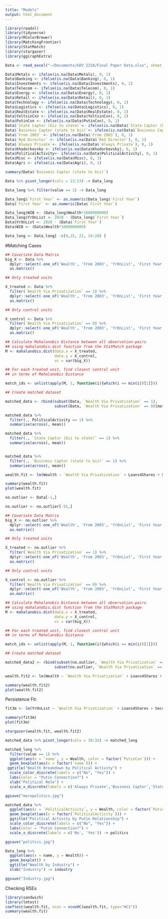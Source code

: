 ```yaml
---
title: "Models"
output: html_document
---
```


```r
library(readxl)
library(tidyverse)
library(RColorBrewer)
library(MatchingFrontier)
library(StatMatch)
library(stargazer)
library(ggiraphExtra)
```


```r
Data <- read_excel("~/Documents/GOV 2218/Final Paper Data.xlsx", sheet = 1)

Data$Metals <- ifelse(is.na(Data$Metals), 0, 1)
Data$Banking <- ifelse(is.na(Data$Banking), 0, 1)
Data$Investments <- ifelse(is.na(Data$Investments), 0, 1)
Data$Telecom <- ifelse(is.na(Data$Telecom), 0, 1)
Data$Energy <- ifelse(is.na(Data$Energy), 0, 1)
Data$Retail <- ifelse(is.na(Data$Retail), 0, 1)
Data$Technology <- ifelse(is.na(Data$Technology), 0, 1)
Data$Logistics <- ifelse(is.na(Data$Logistics), 0, 1)
Data$RealEstate <- ifelse(is.na(Data$RealEstate), 0, 1)
Data$YeltsinCxn <- ifelse(is.na(Data$YeltsinCxn), 0, 1)
Data$PutinCxn <- ifelse(is.na(Data$PutinCxn), 0, 1)
Data$`State Captor (biz to state)`<- ifelse(is.na(Data$`State Captor (biz to state)`), 0, 1)
Data$`Business Captor (state to biz)`<- ifelse(is.na(Data$`Business Captor (state to biz)`), 0, 1)
Data$`From 2003` <- ifelse(is.na(Data$`From 2003`), 0, 1)
Data$`Red Director` <- ifelse(is.na(Data$`Red Director`), 0, 1)
Data$`Always Private`<- ifelse(is.na(Data$`Always Private`), 0, 1)
Data$Khodorkovsky <- ifelse(is.na(Data$Khodorkovsky), 0, 1)
Data$PoliticalActivity<- ifelse(is.na(Data$PoliticalActivity), 0, 1)
Data$Misc <- ifelse(is.na(Data$Misc), 0, 1)
Data$Agri <- ifelse(is.na(Data$Agri), 0, 1)
```

```r
summary(Data$`Business Captor (state to biz)`)
```

```r
Data %>% pivot_longer(cols = 13:23) -> Data_long

Data_long %>% filter(value == 1) -> Data_long

Data_long$`First Year` <- as.numeric(Data_long$`First Year`)
Data$`First Year` <- as.numeric(Data$`First Year`)

```

```r
Data_long$WIB <- (Data_long$Wealth*1000000000)
Data_long$YrOnList <- 2020 - (Data_long$`First Year`)
Data$YrOnList <- 2020 - (Data$`First Year`)
Data$WIB <- (Data$Wealth*1000000000)
```


```r
Data_long <- Data_long[ -c(9,15, 22, 24:26) ]

```


#Matching Cases

```r
## Covariate Data Matrix 
big_X <- Data %>% 
  dplyr::select(-one_of('Wealth', 'From 2003', 'YrOnList', 'First Year', 'Name', 'Origin', 'Industry', 'Country', 'Russia Rank', 'WorldRank', 'name', 'WIB', 'SecondWave', 'YeltsinCxn', 'Business Captor (state to biz)', 'value', 'My Notes', 'Notes (Treisman)', 'PoliticalRole', 'Media Interests', 'Significant Interest', '2003 Wealth', 'Loans4Shares', 'Second Wave', 'State Captor (biz to state)')) %>% 
  as.matrix()

## Only treated units 

X_treated <- Data %>%
  filter(`Wealth Via Privatization` == 1) %>%
  dplyr::select(-one_of('Wealth', 'From 2003', 'YrOnList', 'First Year', 'Name', 'Origin', 'Industry', 'Country', 'Russia Rank', 'WorldRank', 'name', 'WIB', 'SecondWave', 'YeltsinCxn', 'Business Captor (state to biz)', 'value',  'My Notes', 'Notes (Treisman)', 'PoliticalRole', 'Media Interests', 'Significant Interest', '2003 Wealth', 'Loans4Shares', 'Second Wave', 'State Captor (biz to state)')) %>% 
  as.matrix()

## Only control units 

X_control <- Data %>%
  filter(`Wealth Via Privatization` == 0) %>%
  dplyr::select(-one_of('Wealth', 'From 2003', 'YrOnList', 'First Year', 'Name', 'Origin', 'Industry', 'Country', 'Russia Rank', 'WorldRank', 'name', 'WIB', 'SecondWave', 'YeltsinCxn', 'Business Captor (state to biz)', 'value',  'My Notes', 'Notes (Treisman)', 'PoliticalRole', 'Media Interests', 'Significant Interest', '2003 Wealth', 'Loans4Shares', 'Second Wave', 'State Captor (biz to state)')) %>% 
  as.matrix()
```


```r
## Calculate Mahalanobis Distance between all observation-pairs 
## using mahalanobis.dist function from the StatMatch package 
M <- mahalanobis.dist(data.x = X_treated, 
                      data.y = X_control,
                      vc = var(big_X))

## For each treated unit, find closest control unit 
## in terms of Mahalanobis Distance 

match_ids <- unlist(apply(M, 1, function(i){which(i == min(i))[1]}))

## Create matched dataset 

matched_data <- rbind(subset(Data, `Wealth Via Privatization` == 1),
                      subset(Data, `Wealth Via Privatization` == 0)[match_ids,])
```


```r
matched_data %>%
  filter(., PoliticalActivity == 1) %>%
  summarise(across(, mean))

matched_data %>%
  filter(., `State Captor (biz to state)` == 1) %>%
  summarise(across(, mean))


matched_data %>%
  filter(., `Business Captor (state to biz)` == 1) %>%
  summarise(across(, mean))
```

```r
wealth.fit <- lm(Wealth ~ `Wealth Via Privatization` + Loans4Shares + SecondWave + `Always Private` + `Red Director` +  `Business Captor (state to biz)` + `State Captor (biz to state)` + PutinCxn*PoliticalActivity*YrOnList, data = matched_data)

summary(wealth.fit)
plot(wealth.fit)
```

```r
no.outlier <- Data[-1,]
```


```r
no.outlier <- no.outlier[-91,]
```


```r
## Covariate Data Matrix 
big_X <- no.outlier %>% 
  dplyr::select(-one_of('Wealth', 'From 2003', 'YrOnList', 'First Year', 'Name', 'Origin', 'Industry', 'Country', 'Russia Rank', 'WorldRank', 'name', 'WIB', 'SecondWave', 'YeltsinCxn', 'Business Captor (state to biz)', 'value', 'My Notes', 'Notes (Treisman)', 'PoliticalRole', 'Media Interests', 'Significant Interest', '2003 Wealth', 'Loans4Shares', 'Second Wave', 'State Captor (biz to state)')) %>% 
  as.matrix()

## Only treated units 

X_treated <- no.outlier %>%
  filter(`Wealth Via Privatization` == 1) %>%
  dplyr::select(-one_of('Wealth', 'From 2003', 'YrOnList', 'First Year', 'Name', 'Origin', 'Industry', 'Country', 'Russia Rank', 'WorldRank', 'name', 'WIB', 'SecondWave', 'YeltsinCxn', 'Business Captor (state to biz)', 'value',  'My Notes', 'Notes (Treisman)', 'PoliticalRole', 'Media Interests', 'Significant Interest', '2003 Wealth', 'Loans4Shares', 'Second Wave', 'State Captor (biz to state)')) %>% 
  as.matrix()

## Only control units 

X_control <- no.outlier %>%
  filter(`Wealth Via Privatization` == 0) %>%
  dplyr::select(-one_of('Wealth', 'From 2003', 'YrOnList', 'First Year', 'Name', 'Origin', 'Industry', 'Country', 'Russia Rank', 'WorldRank', 'name', 'WIB', 'SecondWave', 'YeltsinCxn', 'Business Captor (state to biz)', 'value',  'My Notes', 'Notes (Treisman)', 'PoliticalRole', 'Media Interests', 'Significant Interest', '2003 Wealth', 'Loans4Shares', 'Second Wave', 'State Captor (biz to state)')) %>% 
  as.matrix()
```


```r
## Calculate Mahalanobis Distance between all observation-pairs 
## using mahalanobis.dist function from the StatMatch package 
M <- mahalanobis.dist(data.x = X_treated, 
                      data.y = X_control,
                      vc = var(big_X))

## For each treated unit, find closest control unit 
## in terms of Mahalanobis Distance 

match_ids <- unlist(apply(M, 1, function(i){which(i == min(i))[1]}))

## Create matched dataset 

matched_data2 <- rbind(subset(no.outlier, `Wealth Via Privatization` == 1),
                      subset(no.outlier, `Wealth Via Privatization` == 0)[match_ids,])
```


```r
wealth.fit2 <- lm(Wealth ~ `Wealth Via Privatization` + Loans4Shares + SecondWave + `Always Private` + `Red Director` +  `Business Captor (state to biz)` + `State Captor (biz to state)` + PutinCxn*PoliticalActivity*YrOnList, data = no.outlier)

summary(wealth.fit2)
plot(wealth.fit2)
```


Persistence Fit:
```r
fit3m <- lm(YrOnList ~ `Wealth Via Privatization` + Loans4Shares + SecondWave + `Always Private` + `Red Director` +  `Business Captor (state to biz)` + `State Captor (biz to state)` + PutinCxn*PoliticalActivity + YeltsinCxn, data = matched_data)

summary(fit3m)
plot(fit3m)
```

```r
stargazer(wealth.fit, wealth.fit2)
```


```r
matched_data %>% pivot_longer(cols = 30:32) -> matched_long
```

```r
matched_long %>%
  filter(value == 1) %>%
  ggplot(aes(x = `name`, y = Wealth, color = factor(`PutinCxn`))) +
  geom_boxplot(aes(x = factor(`name`))) +
 ggtitle("Wealth Breakdown by Political Activity") +
  scale_color_discrete(labels = c("No", "Yes")) +
  labs(color = "Putin Connection?") +
  xlab("Political Role") +
  scale_x_discrete(labels = c('Always Private','Business Captor','State Captor')) -> morepolitics

ggsave("morepolitics.jpg")
```

```r
matched_data %>%
  ggplot(aes(x = `PoliticalActivity`, y = Wealth, color = factor(`PutinCxn`))) +
  geom_boxplot(aes(x = factor(`PoliticalActivity`))) +
  ggtitle("Political Activity by Putin Relationship") +
  scale_color_discrete(labels = c("No", "Yes")) +
  labs(color = "Putin Connection?") +
  scale_x_discrete(labels = c('No', 'Yes')) -> politics

ggsave("politics.jpg")
```

```r
Data_long %>%
  ggplot(aes(x = name, y = Wealth)) +
  geom_boxplot() +
  ggtitle("Wealth by Industry") +
  xlab("Industry") -> industry

ggsave("Industry.jpg")
```


Checking RSEs
```r
library(sandwich)
library(lmtest)
coeftest(wealth.fit, vcov = vcovHC(wealth.fit, type="HC1"))
summary(wealth.fit)
```

